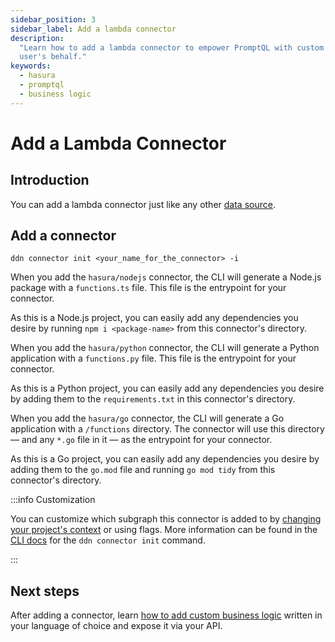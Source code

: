 ```yaml
---
sidebar_position: 3
sidebar_label: Add a lambda connector
description:
  "Learn how to add a lambda connector to empower PromptQL with custom business logic that can be used to act on a
  user's behalf."
keywords:
  - hasura
  - promptql
  - business logic
---
```



# Add a Lambda Connector

## Introduction

You can add a lambda connector just like any other [data source](/data-sources/overview.mdx).

## Add a connector

```ddn title="Initialize a new connector in a project directory:"
ddn connector init <your_name_for_the_connector> -i
```

<Tabs groupId="source-preference" className="api-tabs">

<TabItem value="TypeScript" label="TypeScript">

When you add the `hasura/nodejs` connector, the CLI will generate a Node.js package with a `functions.ts` file. This
file is the entrypoint for your connector.

As this is a Node.js project, you can easily add any dependencies you desire by running `npm i <package-name>` from this
connector's directory.

</TabItem>
<TabItem value="Python" label="Python">

When you add the `hasura/python` connector, the CLI will generate a Python application with a `functions.py` file. This
file is the entrypoint for your connector.

As this is a Python project, you can easily add any dependencies you desire by adding them to the `requirements.txt` in
this connector's directory.

</TabItem>
<TabItem value="Go" label="Go">

When you add the `hasura/go` connector, the CLI will generate a Go application with a `/functions` directory. The
connector will use this directory — and any `*.go` file in it — as the entrypoint for your connector.

As this is a Go project, you can easily add any dependencies you desire by adding them to the `go.mod` file and running
`go mod tidy` from this connector's directory.

</TabItem>

</Tabs>

:::info Customization

You can customize which subgraph this connector is added to by
[changing your project's context](/reference/cli/commands/ddn_context.mdx) or using flags. More information can be found
in the [CLI docs](/reference/cli/commands/ddn_connector_init.mdx) for the `ddn connector init` command.

:::

## Next steps

After adding a connector, learn
[how to add custom business logic](/business-logic/tutorials/1-take-action-for-a-user.mdx) written in your language of
choice and expose it via your API.
